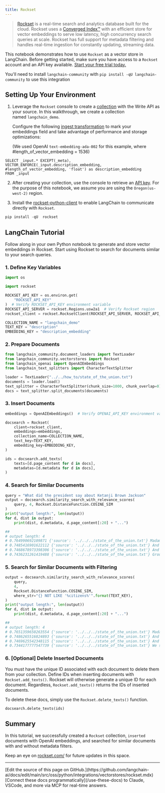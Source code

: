 ```yaml
---
title: Rockset
---
```


>[Rockset](https://rockset.com/) is a real-time search and analytics database built for the cloud. Rockset uses a [Converged Index™](https://rockset.com/blog/converged-indexing-the-secret-sauce-behind-rocksets-fast-queries/) with an efficient store for vector embeddings to serve low latency, high concurrency search queries at scale. Rockset has full support for metadata filtering and  handles real-time ingestion for constantly updating, streaming data.

This notebook demonstrates how to use `Rockset` as a vector store in LangChain. Before getting started, make sure you have access to a `Rockset` account and an API key available. [Start your free trial today.](https://rockset.com/create/)

You'll need to install `langchain-community` with `pip install -qU langchain-community` to use this integration

## Setting Up Your Environment

1. Leverage the `Rockset` console to create a [collection](https://rockset.com/docs/collections/) with the Write API as your source. In this walkthrough, we create a collection named `langchain_demo`.

    Configure the following [ingest transformation](https://rockset.com/docs/ingest-transformation/) to mark your embeddings field and take advantage of performance and storage optimizations:

   (We used OpenAI `text-embedding-ada-002` for this example, where #length_of_vector_embedding = 1536)

```
SELECT _input.* EXCEPT(_meta),
VECTOR_ENFORCE(_input.description_embedding, #length_of_vector_embedding, 'float') as description_embedding
FROM _input
```

2. After creating your collection, use the console to retrieve an [API key](https://rockset.com/docs/iam/#users-api-keys-and-roles). For the purpose of this notebook, we assume you are using the `Oregon(us-west-2)` region.

3. Install the [rockset-python-client](https://github.com/rockset/rockset-python-client) to enable LangChain to communicate directly with `Rockset`.

```python
pip install -qU  rockset
```

## LangChain Tutorial

Follow along in your own Python notebook to generate and store vector embeddings in Rockset.
Start using Rockset to search for documents similar to your search queries.

### 1. Define Key Variables

```python
import os

import rockset

ROCKSET_API_KEY = os.environ.get(
    "ROCKSET_API_KEY"
)  # Verify ROCKSET_API_KEY environment variable
ROCKSET_API_SERVER = rockset.Regions.usw2a1  # Verify Rockset region
rockset_client = rockset.RocksetClient(ROCKSET_API_SERVER, ROCKSET_API_KEY)

COLLECTION_NAME = "langchain_demo"
TEXT_KEY = "description"
EMBEDDING_KEY = "description_embedding"
```

### 2. Prepare Documents

```python
from langchain_community.document_loaders import TextLoader
from langchain_community.vectorstores import Rockset
from langchain_openai import OpenAIEmbeddings
from langchain_text_splitters import CharacterTextSplitter

loader = TextLoader("../../how_to/state_of_the_union.txt")
documents = loader.load()
text_splitter = CharacterTextSplitter(chunk_size=1000, chunk_overlap=0)
docs = text_splitter.split_documents(documents)
```

### 3. Insert Documents

```python
embeddings = OpenAIEmbeddings()  # Verify OPENAI_API_KEY environment variable

docsearch = Rockset(
    client=rockset_client,
    embeddings=embeddings,
    collection_name=COLLECTION_NAME,
    text_key=TEXT_KEY,
    embedding_key=EMBEDDING_KEY,
)

ids = docsearch.add_texts(
    texts=[d.page_content for d in docs],
    metadatas=[d.metadata for d in docs],
)
```

### 4. Search for Similar Documents

```python
query = "What did the president say about Ketanji Brown Jackson"
output = docsearch.similarity_search_with_relevance_scores(
    query, 4, Rockset.DistanceFunction.COSINE_SIM
)
print("output length:", len(output))
for d, dist in output:
    print(dist, d.metadata, d.page_content[:20] + "...")

##
# output length: 4
# 0.764990692109871 {'source': '../../../state_of_the_union.txt'} Madam Speaker, Madam...
# 0.7485416901622112 {'source': '../../../state_of_the_union.txt'} And I’m taking robus...
# 0.7468678973398306 {'source': '../../../state_of_the_union.txt'} And so many families...
# 0.7436231261419488 {'source': '../../../state_of_the_union.txt'} Groups of citizens b...
```

### 5. Search for Similar Documents with Filtering

```python
output = docsearch.similarity_search_with_relevance_scores(
    query,
    4,
    Rockset.DistanceFunction.COSINE_SIM,
    where_str="{} NOT LIKE '%citizens%'".format(TEXT_KEY),
)
print("output length:", len(output))
for d, dist in output:
    print(dist, d.metadata, d.page_content[:20] + "...")

##
# output length: 4
# 0.7651359650263554 {'source': '../../../state_of_the_union.txt'} Madam Speaker, Madam...
# 0.7486265516824893 {'source': '../../../state_of_the_union.txt'} And I’m taking robus...
# 0.7469625542348115 {'source': '../../../state_of_the_union.txt'} And so many families...
# 0.7344177777547739 {'source': '../../../state_of_the_union.txt'} We see the unity amo...
```

### 6. [Optional] Delete Inserted Documents

You must have the unique ID associated with each document to delete them from your collection.
Define IDs when inserting documents with `Rockset.add_texts()`. Rockset will otherwise generate a unique ID for each document. Regardless, `Rockset.add_texts()` returns the IDs of inserted documents.

To delete these docs, simply use the `Rockset.delete_texts()` function.

```python
docsearch.delete_texts(ids)
```

## Summary

In this tutorial, we successfully created a `Rockset` collection, `inserted` documents with  OpenAI embeddings, and searched for similar documents with and without metadata filters.

Keep an eye on [rockset.com/](https://rockset.com/) for future updates in this space.

---

<Callout icon="pen-to-square" iconType="regular">
    [Edit the source of this page on GitHub.](https://github.com/langchain-ai/docs/edit/main/src/oss/python/integrations/vectorstores/rockset.mdx)
</Callout>
<Tip icon="terminal" iconType="regular">
    [Connect these docs programmatically](/use-these-docs) to Claude, VSCode, and more via MCP for    real-time answers.
</Tip>
